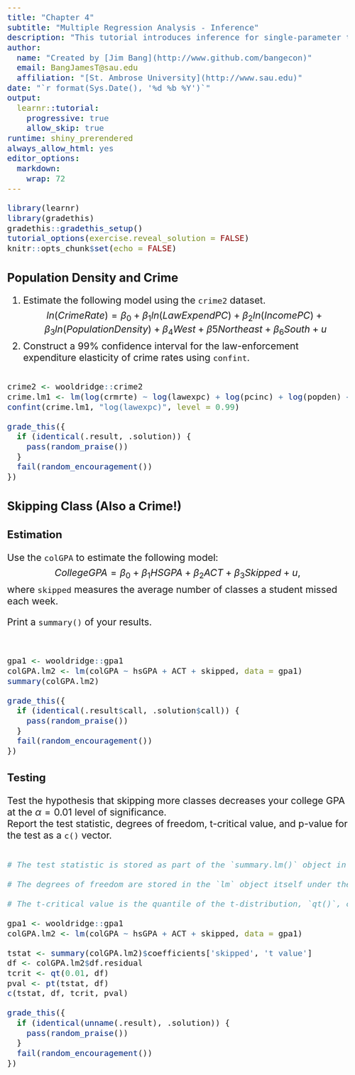 ```yaml
---
title: "Chapter 4"
subtitle: "Multiple Regression Analysis - Inference"
description: "This tutorial introduces inference for single-parameter tests following multiple regression."
author: 
  name: "Created by [Jim Bang](http://www.github.com/bangecon)"
  email: BangJamesT@sau.edu
  affiliation: "[St. Ambrose University](http://www.sau.edu)"
date: "`r format(Sys.Date(), '%d %b %Y')`"
output: 
  learnr::tutorial:
    progressive: true
    allow_skip: true
runtime: shiny_prerendered
always_allow_html: yes
editor_options: 
  markdown: 
    wrap: 72
---
```


<style type="text/css">
h1{font-size: 24pt}
h2{font-size: 20pt}
h3{font-size: 18pt}
h4,h5,h6{font-size: 16pt}
body{font-size: 16pt}
</style>

```r
library(learnr)
library(gradethis)
gradethis::gradethis_setup()
tutorial_options(exercise.reveal_solution = FALSE)
knitr::opts_chunk$set(echo = FALSE)
```

## Population Density and Crime 

1. Estimate the following model using the `crime2` dataset.
$$ln(CrimeRate) = \beta_0 + \beta_1ln(LawExpendPC) + \beta_2ln(IncomePC) + \beta_3ln(PopulationDensity) + \beta_4West + \beta5Northeast + \beta_6South + u$$
2. Construct a 99% confidence interval for the law-enforcement expenditure elasticity of crime rates using `confint`.

```r

```

```r
crime2 <- wooldridge::crime2
crime.lm1 <- lm(log(crmrte) ~ log(lawexpc) + log(pcinc) + log(popden) + west + nrtheast + south, data = crime2)
confint(crime.lm1, "log(lawexpc)", level = 0.99)
```

```r
grade_this({
  if (identical(.result, .solution)) {
    pass(random_praise())
  }
  fail(random_encouragement())
})
```

## Skipping Class (Also a Crime!)

### Estimation

Use the `colGPA` to estimate the following model:  
$$CollegeGPA = \beta_0 + \beta_1HSGPA + \beta_2ACT + \beta_3Skipped + u,$$ 
where `skipped` measures the average number of classes a student missed each week. 

Print a `summary()` of your results.

```r

```

```r

```

```r
gpa1 <- wooldridge::gpa1
colGPA.lm2 <- lm(colGPA ~ hsGPA + ACT + skipped, data = gpa1)
summary(colGPA.lm2)
```

```r
grade_this({
  if (identical(.result$call, .solution$call)) {
    pass(random_praise())
  }
  fail(random_encouragement())
})
```

### Testing

Test the hypothesis that skipping more classes decreases your college GPA at the $\alpha = 0.01$ level of significance.  
Report the test statistic, degrees of freedom, t-critical value, and p-value for the test as a `c()` vector.  

```r

```

```r
# The test statistic is stored as part of the `summary.lm()` object in the `coefficients` table in the row named for the variable and the column named `t value`. 
```

```r
# The degrees of freedom are stored in the `lm` object itself under the name `df.residual`. 
```

```r
# The t-critical value is the quantile of the t-distribution, `qt()`, corresponding to placing probability `alpha` in the left tail (left-tailed test, lower.tail = TRUE, default), `alpha` in the right tail (right-tailed test, lower.tail = FALSE), or `alpha/2` in each of the left and right tails. 
```

```r
gpa1 <- wooldridge::gpa1
colGPA.lm2 <- lm(colGPA ~ hsGPA + ACT + skipped, data = gpa1) 
```

```r
tstat <- summary(colGPA.lm2)$coefficients['skipped', 't value']
df <- colGPA.lm2$df.residual
tcrit <- qt(0.01, df)
pval <- pt(tstat, df)
c(tstat, df, tcrit, pval)
```

```r
grade_this({
  if (identical(unname(.result), .solution)) {
    pass(random_praise())
  }
  fail(random_encouragement())
})
```
